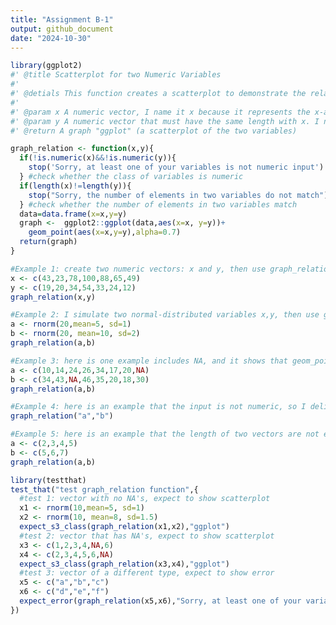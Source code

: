 ```yaml
---
title: "Assignment B-1"
output: github_document
date: "2024-10-30"
---
```


```r
library(ggplot2)
#' @title Scatterplot for two Numeric Variables
#' 
#' @detials This function creates a scatterplot to demonstrate the relationship between two numeric variables. 
#'
#' @param x A numeric vector, I name it x because it represents the x-axis values.
#' @param y A numeric vector that must have the same length with x. I name it y because it represents the y-axis values
#' @return A graph "ggplot" (a scatterplot of the two variables)

graph_relation <- function(x,y){
  if(!is.numeric(x)&&!is.numeric(y)){
    stop('Sorry, at least one of your variables is not numeric input')
  } #check whether the class of variables is numeric
  if(length(x)!=length(y)){
    stop("Sorry, the number of elements in two variables do not match")
  } #check whether the number of elements in two variables match
  data=data.frame(x=x,y=y)
  graph <-  ggplot2::ggplot(data,aes(x=x, y=y))+
    geom_point(aes(x=x,y=y),alpha=0.7)
  return(graph)          
}
```

```r
#Example 1: create two numeric vectors: x and y, then use graph_relation function
x <- c(43,23,78,100,88,65,49)
y <- c(19,20,34,54,33,24,12)
graph_relation(x,y)
```

```r
#Example 2: I simulate two normal-distributed variables x,y, then use graph_relation function
a <- rnorm(20,mean=5, sd=1)
b <- rnorm(20, mean=10, sd=2)
graph_relation(a,b)
```
```r
#Example 3: here is one example includes NA, and it shows that geom_point itself removes NAs
a <- c(10,14,24,26,34,17,20,NA)
b <- c(34,43,NA,46,35,20,18,30)
graph_relation(a,b)
```

```r
#Example 4: here is an example that the input is not numeric, so I deliberately show this error  
graph_relation("a","b")
```
```r
#Example 5: here is an example that the length of two vectors are not equal, so I deliverately show this error 
a <- c(2,3,4,5)
b <- c(5,6,7)
graph_relation(a,b)
```
```r
library(testthat)
test_that("test graph_relation function",{
  #test 1: vector with no NA's, expect to show scatterplot
  x1 <- rnorm(10,mean=5, sd=1)
  x2 <- rnorm(10, mean=8, sd=1.5)
  expect_s3_class(graph_relation(x1,x2),"ggplot") 
  #test 2: vector that has NA's, expect to show scatterplot
  x3 <- c(1,2,3,4,NA,6)
  x4 <- c(2,3,4,5,6,NA)
  expect_s3_class(graph_relation(x3,x4),"ggplot")
  #test 3: vector of a different type, expect to show error
  x5 <- c("a","b","c")
  x6 <- c("d","e","f")
  expect_error(graph_relation(x5,x6),"Sorry, at least one of your variables is not numeric input")
})
```

